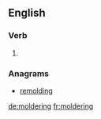 ==English==

===Verb===
{{head|en}}

# {{present participle of|molder}}

===Anagrams===
* [[remolding#English|remolding]]

[[de:moldering]]
[[fr:moldering]]